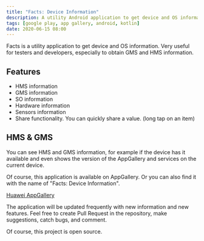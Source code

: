 ```yaml
---
title: "Facts: Device Information"
description: A utility Android application to get device and OS information.
tags: [google play, app gallery, android, kotlin]
date: 2020-06-15 08:00
---
```

Facts is a utility application to get device and OS information. Very useful for testers and developers, especially to obtain GMS and HMS information.

## Features

* HMS information
* GMS information
* SO information
* Hardware information
* Sensors information
* Share functionality. You can quickly share a value. (long tap on an item)

## HMS & GMS

You can see HMS and GMS information, for example if the device has it available and even shows the version of the AppGallery and services on the current device.

Of course, this application is available on AppGallery. Or you can also find it with the name of "Facts: Device Information".

[Huawei AppGallery](https://appgallery.cloud.huawei.com/marketshare/app/C102297755)

The application will be updated frequently with new information and new features. Feel free to create Pull Request in the repository, make suggestions, catch bugs, and comment.

Of course, this project is open source.

<GitHub repo="facts-android"/>
